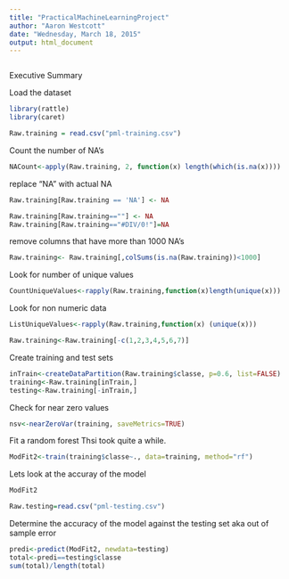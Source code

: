 ```yaml
---
title: "PracticalMachineLearningProject"
author: "Aaron Westcott"
date: "Wednesday, March 18, 2015"
output: html_document
---
```



```r

```

Executive Summary





Load the dataset
```r
library(rattle)
library(caret)

Raw.training = read.csv("pml-training.csv") 
```
Count the number of NA's
```r
NACount<-apply(Raw.training, 2, function(x) length(which(is.na(x))))
```

replace "NA" with actual NA
```r
Raw.training[Raw.training == 'NA'] <- NA

Raw.training[Raw.training==""] <- NA
Raw.training[Raw.training=="#DIV/0!"]=NA
```


remove columns that have more than 1000 NA's
```r
Raw.training<- Raw.training[,colSums(is.na(Raw.training))<1000]
```


Look for number of unique values

```r
CountUniqueValues<-rapply(Raw.training,function(x)length(unique(x)))
```
Look for non numeric data
```r
ListUniqueValues<-rapply(Raw.training,function(x) (unique(x)))
```

```r
Raw.training<-Raw.training[-c(1,2,3,4,5,6,7)]
```

Create training and test sets
```r
inTrain<-createDataPartition(Raw.training$classe, p=0.6, list=FALSE)
training<-Raw.training[inTrain,]
testing<-Raw.training[-inTrain,]
```

Check for near zero values
```r
nsv<-nearZeroVar(training, saveMetrics=TRUE)
```

Fit a random forest
Thsi took quite a while.
```r
ModFit2<-train(training$classe~., data=training, method="rf")

```
Lets look at the accuray of the model
```r
ModFit2
```


```r
Raw.testing=read.csv("pml-testing.csv")
```


Determine the accuracy of the model against the testing set aka out of sample error

```r
predi<-predict(ModFit2, newdata=testing)
total<-predi==testing$classe
sum(total)/length(total)
```
